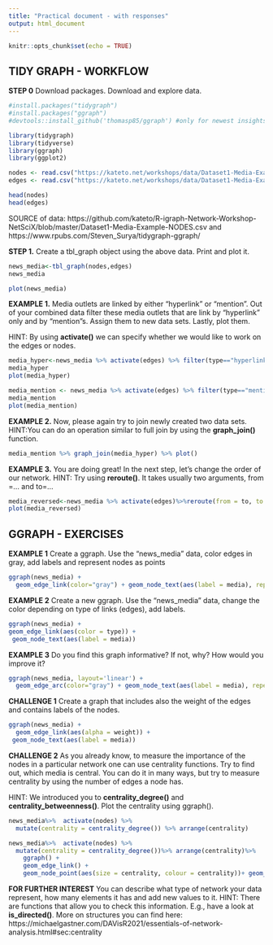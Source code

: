```yaml
---
title: "Practical document - with responses"
output: html_document
---
```


```r
knitr::opts_chunk$set(echo = TRUE)
```
## TIDY GRAPH - WORKFLOW
**STEP 0** Download packages. Download and explore data.
```r
#install.packages("tidygraph")
#install.packages("ggraph")
#devtools::install_github('thomasp85/ggraph') #only for newest insights, and not for today;)

library(tidygraph)
library(tidyverse)
library(ggraph) 
library(ggplot2)
```

```r
nodes <- read.csv("https://kateto.net/workshops/data/Dataset1-Media-Example-NODES.csv", header=T, as.is=T)
edges <- read.csv("https://kateto.net/workshops/data/Dataset1-Media-Example-EDGES.csv", header=T, as.is=T)

head(nodes)
head(edges)
```
SOURCE of data: https://github.com/kateto/R-igraph-Network-Workshop-NetSciX/blob/master/Dataset1-Media-Example-NODES.csv and https://www.rpubs.com/Steven_Surya/tidygraph-ggraph/

**STEP 1.** Create a tbl_graph object using the above data. Print and plot it. 

```r
news_media<-tbl_graph(nodes,edges)
news_media
```

```r
plot(news_media)
```

**EXAMPLE 1.**
Media outlets are linked by either "hyperlink" or "mention". Out of your combined data filter these media outlets that are link by "hyperlink" only and by "mention"s. Assign them to new data sets. Lastly, plot them. 

HINT: By using **activate()** we can specify whether we would like to work on the edges or nodes.

```r
media_hyper<-news_media %>% activate(edges) %>% filter(type=="hyperlink")
media_hyper
plot(media_hyper)
```

```r
media_mention <- news_media %>% activate(edges) %>% filter(type=="mention")
media_mention
plot(media_mention)
```

**EXAMPLE 2.**
Now, please again try to join newly created two data sets. 
HINT:You can do an operation similar to full join by using the **graph_join()** function. 

```r
media_mention %>% graph_join(media_hyper) %>% plot()
```

**EXAMPLE 3.**
You are doing great! In the next step, let's change the order of our network.
HINT: Try using **reroute()**. It takes usually two arguments, from =... and to=...

```r
media_reversed<-news_media %>% activate(edges)%>%reroute(from = to, to = from)
plot(media_reversed)
```


## GGRAPH - EXERCISES
**EXAMPLE 1** Create a ggraph. Use the "news_media" data, color edges in gray, add labels and represent nodes as points
```r
ggraph(news_media) + 
  geom_edge_link(color="gray") + geom_node_text(aes(label = media), repel=TRUE) + geom_node_point()
```

**EXAMPLE 2** Create a new ggraph. Use the "news_media" data, change the color depending on type of links (edges), add labels.

```r
ggraph(news_media) + 
geom_edge_link(aes(color = type)) + 
 geom_node_text(aes(label = media))
```

**EXAMPLE 3** Do you find this graph informative? If not, why? How would you improve it?
```r
ggraph(news_media, layout='linear') + 
  geom_edge_arc(color="gray") + geom_node_text(aes(label = media), repel=TRUE)+ geom_node_point()
```

**CHALLENGE 1**
Create a graph that includes also the weight of the edges and contains labels of the nodes.
```r
ggraph(news_media) + 
  geom_edge_link(aes(alpha = weight)) + 
 geom_node_text(aes(label = media))
```

**CHALLENGE 2**
As you already know, to measure the importance of the nodes in a particular network one can use centrality functions. Try to find out, which media is central. You can do it in many ways, but try to measure centrality by using the number of edges a node has.

HINT: We introduced you to **centrality_degree()** and **centrality_betweenness()**. Plot the centrality using ggraph().

```r
news_media%>%  activate(nodes) %>%
  mutate(centrality = centrality_degree()) %>% arrange(centrality)
```

```r
news_media%>%  activate(nodes) %>%
  mutate(centrality = centrality_degree())%>% arrange(centrality)%>%
    ggraph() + 
    geom_edge_link() + 
    geom_node_point(aes(size = centrality, colour = centrality))+ geom_node_text(aes(label = media))
```

**FOR FURTHER INTEREST**
You can describe what type of network your data represent, how many elements it has and add new values to it. HINT: There are functions that allow you to check this information. E.g., have a look at **is_directed()**. More on structures you can find here: https://michaelgastner.com/DAVisR2021/essentials-of-network-analysis.html#sec:centrality




